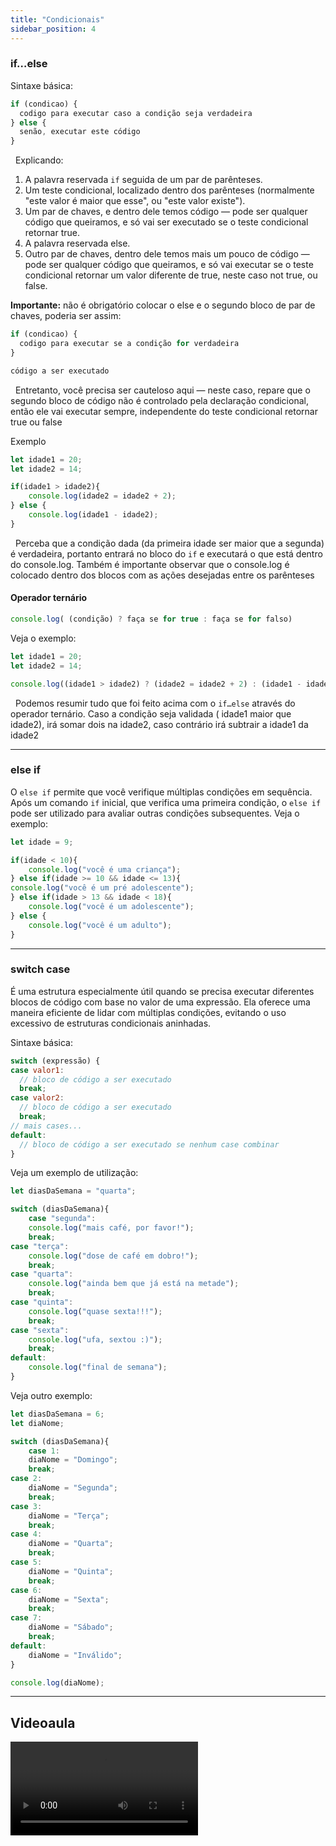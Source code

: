 ```yaml
---
title: "Condicionais"
sidebar_position: 4
---
```


### if…else

Sintaxe básica:

```javascript
if (condicao) {
  codigo para executar caso a condição seja verdadeira
} else {
  senão, executar este código
}
```

&nbsp;
Explicando:

1. A palavra reservada `if` seguida de um par de parênteses.
2. Um teste condicional, localizado dentro dos parênteses (normalmente "este valor é maior que esse", ou "este valor existe").
3. Um par de chaves, e dentro dele temos código — pode ser qualquer código que queiramos, e só vai ser executado se o teste condicional retornar true.
4. A palavra reservada else.
5. Outro par de chaves, dentro dele temos mais um pouco de código — pode ser qualquer código que queiramos, e só vai executar se o teste condicional retornar um valor diferente de true, neste caso not true, ou false.
   &nbsp;

**Importante:** não é obrigatório colocar o else e o segundo bloco de par de chaves, poderia ser assim:

```javascript
if (condicao) {
  codigo para executar se a condição for verdadeira
}

código a ser executado
```

&nbsp;
Entretanto, você precisa ser cauteloso aqui — neste caso, repare que o segundo bloco de código não é controlado pela declaração condicional, então ele vai executar sempre, independente do teste condicional retornar true ou false
&nbsp;

Exemplo

```javascript
let idade1 = 20;
let idade2 = 14;

if(idade1 > idade2){
	console.log(idade2 = idade2 + 2);
} else {
	console.log(idade1 - idade2);
}
```

&nbsp;
Perceba que a condição dada (da primeira idade ser maior que a segunda) é verdadeira, portanto entrará no bloco do `if` e executará o que está dentro do console.log. Também é importante observar que o console.log é colocado dentro dos blocos com as ações desejadas entre os parênteses
&nbsp;

#### Operador ternário

```javascript
console.log( (condição) ? faça se for true : faça se for falso)
```

Veja o exemplo:

```javascript
let idade1 = 20;
let idade2 = 14;

console.log((idade1 > idade2) ? (idade2 = idade2 + 2) : (idade1 - idade2))
```

&nbsp;
Podemos resumir tudo que foi feito acima com o `if…else` através do operador ternário. Caso a condição seja validada ( idade1 maior que idade2), irá somar dois na idade2, caso contrário irá subtrair a idade1 da idade2
&nbsp;

---

### else if

O `else if` permite que você verifique múltiplas condições em sequência. Após um comando `if` inicial, que verifica uma primeira condição, o `else if` pode ser utilizado para avaliar outras condições subsequentes. Veja o exemplo:

```javascript
let idade = 9;

if(idade < 10){
	console.log("você é uma criança");
} else if(idade >= 10 && idade <= 13){
console.log("você é um pré adolescente");
} else if(idade > 13 && idade < 18){
	console.log("você é um adolescente");
} else {
	console.log("você é um adulto");
}
```

---

### switch case

É uma estrutura especialmente útil quando se precisa executar diferentes blocos de código com base no valor de uma expressão. Ela oferece uma maneira eficiente de lidar com múltiplas condições, evitando o uso excessivo de estruturas condicionais aninhadas.

Sintaxe básica:

```javascript
switch (expressão) {
case valor1:
  // bloco de código a ser executado
  break;
case valor2:
  // bloco de código a ser executado
  break;
// mais cases...
default:
  // bloco de código a ser executado se nenhum case combinar
}
```

Veja um exemplo de utilização:

```javascript
let diasDaSemana = "quarta";

switch (diasDaSemana){
	case "segunda":
	console.log("mais café, por favor!");
	break;
case "terça":
	console.log("dose de café em dobro!");
	break;
case "quarta":
	console.log("ainda bem que já está na metade");
	break;
case "quinta":
	console.log("quase sexta!!!");
	break;
case "sexta":
	console.log("ufa, sextou :)");
	break;
default:
	console.log("final de semana");
}
```

Veja outro exemplo:

```javascript
let diasDaSemana = 6;
let diaNome;

switch (diasDaSemana){
	case 1:
	diaNome = "Domingo";
	break;
case 2:
	diaNome = "Segunda";
	break;
case 3:
	diaNome = "Terça";
	break;
case 4:
	diaNome = "Quarta";
	break;
case 5:
	diaNome = "Quinta";
	break;
case 6:
	diaNome = "Sexta";
	break;
case 7:
	diaNome = "Sábado";
	break;
default:
	diaNome = "Inválido";
}

console.log(diaNome);
```

---

## Videoaula

<video src="https://www.youtube.com/embed/KN9KOCbCk4U?list=PLc77ERAwzB_0-C3oGJm0y-HPBf2dWS7UL" />

---


## Quizz

```javascript
let temperatura = 30;
let clima;

if (temperatura > 35) {
    clima = "Muito quente";
} else if (temperatura >= 25 && temperatura <= 35) {
    clima = "Quente";
} else if (temperatura >= 15 && temperatura < 25) {
    clima = "Agradável";
} else {
    clima = "Frio";
}

console.log(clima);
```

<Quiz
  question="1. O que será impresso no console quando este código for executado?"
  answers={["Muito quente", "Quente", "Agradável", "Frio"]}
  correctIndex={1}
/>

```javascript
let idade = 20;
if (idade >= 18) {
    console.log("Você é maior de idade");
} else {
    console.log("Você é menor de idade");
}
```

<Quiz
  question="2. Qual será a saída desse código?"
  answers={[
    "Você é maior de idade",
    "Erro de sintaxe",
    "Nenhuma saída",
    "Você é menor de idade",
  ]}
  correctIndex={0}
/>

```javascript
let fruta = 'maçã';

switch (fruta) {
    case 'banana':
        console.log('Banana é boa!');
        break;
    case 'maçã':
        console.log('Maçã é deliciosa!');
        break;
    case 'laranja':
        console.log('Laranja é saudável!');
        break;
    default:
        console.log('Fruta desconhecida');
}
```

<Quiz
  question="3. Qual será a saída desse código?"
  answers={[
    "Banana é boa!",
    "Laranja é saudável!",
    "Fruta desconhecida",
    "Maçã é deliciosa!",
  ]}
  correctIndex={3}
/>
